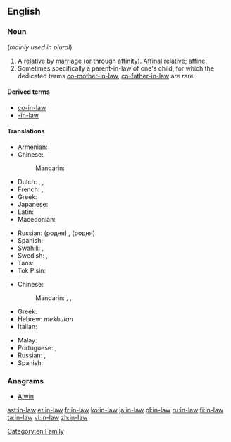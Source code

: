 {{also|-in-law}}
==English==

===Noun===
{{en-noun|head=[[in]]-[[law]]}}  (''mainly used in plural'')

# A [[relative]] by [[marriage]] (or through [[affinity]]). [[affinal|Affinal]] relative; [[affine]].
# Sometimes specifically a parent-in-law of one's child, for which the dedicated terms [[co-mother-in-law]], [[co-father-in-law]] are rare

====Derived terms====
* [[co-in-law]]
* [[-in-law]]

====Translations====
{{trans-top|relative by marriage}}
* Armenian: {{t|hy|խնամի|sc=Armn}}
* Chinese:
*: Mandarin: {{qualifier|special words are used for commnon "-in-law" terms}}
* Dutch: {{t|nl|[[aangetrouwd]] [[familielid]]}}, {{t|nl|schoonfamilie|p}}, {{t|nl|aanverwant}}
* French: {{t|fr|beau|m|alt=beau-}}, {{t|fr|belle|f|alt=belle-}}
* Greek: {{qualifier|plural}} {{t+|el|πεθερικά|n-p|tr=petheriká}}
* Japanese: {{t|ja|義理|alt=義理の|tr=ぎりの, giri no|sc=Jpan}}
* Latin: {{qualifier|[[politicus]]}} {{t|la|relativus|m}}
* Macedonian: {{t|mk|сват|m|tr=svat}}
{{trans-mid}}
* Russian: {{qualifier|special words are used for commnon "-in-law" terms}} (родня́) {{t|ru|[[с|со]] [[сторона|стороны́]] [[муж|му́жа]]|sc=Cyrl}} {{qualifier|on husband's side}}, (родня́) {{t|ru|[[с|со]] [[сторона|стороны́]] [[жена|жены́]]|sc=Cyrl}} {{qualifier|on wife's side}}
* Spanish: {{t|es|relativo ([[político]])|m}}
* Swahili: {{t+|sw|shemeji}}, {{t+|sw|mkwe}}
* Swedish: {{t|sv|släkting genom giftermål}}, {{t|sv|ingift}}
* Taos: {{t|twf|mą̀ku-}}
* Tok Pisin: {{t|tpi|tambu}}
{{trans-bottom}}

{{trans-top|parent-in-law of one's child}}
* Chinese:
*: Mandarin: {{t|cmn|亲家|p|tr=qìngjiā or qīngjiā|sc=Hani}}, {{t+|cmn|親家|sc=Hani}}, {{t+|cmn|亲家|tr=qìngjiā, qīngjiā|sc=Hani}}
* Greek: {{t+|el|συμπέθερος|m|tr=sympétheros|sc=Grek}}
* Hebrew: {{t|he|מחותן|tr=mekhutan|sc=Hebr}} ''mekhutan''
* Italian: {{t|it|consuocero}}
{{trans-mid}}
* Malay: {{t|ms|besan}}
* Portuguese: {{t|pt|consogro}}, {{t|pt|parente consanguíneo, parentes consanguíneos}}
* Russian: {{t+|ru|сват|m|sc=Cyrl}}, {{t+|ru|сва́тья|f|sc=Cyrl}} {{qualifier|colloquial}}
* Spanish: {{t+|es|consuegro}}
{{trans-bottom}}

{{trans-see|father-in-law}}

{{trans-see|mother-in-law}}

===Anagrams===
* [[Alwin#English|Alwin]]

[[Category:en:Family]]

[[ast:in-law]]
[[et:in-law]]
[[fr:in-law]]
[[ko:in-law]]
[[ja:in-law]]
[[pl:in-law]]
[[ru:in-law]]
[[fi:in-law]]
[[ta:in-law]]
[[vi:in-law]]
[[zh:in-law]]